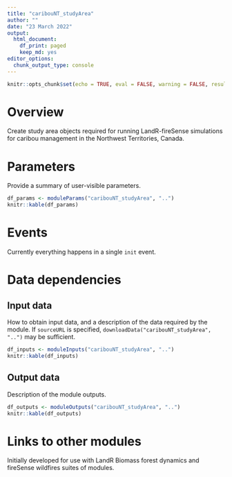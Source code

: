 ```yaml
---
title: "caribouNT_studyArea"
author: ""
date: "23 March 2022"
output:
  html_document:
    df_print: paged
    keep_md: yes
editor_options:
  chunk_output_type: console
---
```


```r
knitr::opts_chunk$set(echo = TRUE, eval = FALSE, warning = FALSE, results = "hold")
```

# Overview

Create study area objects required for running LandR-fireSense simulations for caribou management in the Northwest Territories, Canada.

# Parameters

Provide a summary of user-visible parameters.

```r
df_params <- moduleParams("caribouNT_studyArea", "..")
knitr::kable(df_params)
```

# Events

Currently everything happens in a single `init` event.

# Data dependencies

## Input data

How to obtain input data, and a description of the data required by the module.
If `sourceURL` is specified, `downloadData("caribouNT_studyArea", "..")` may be sufficient.

```r
df_inputs <- moduleInputs("caribouNT_studyArea", "..")
knitr::kable(df_inputs)
```

## Output data

Description of the module outputs.

```r
df_outputs <- moduleOutputs("caribouNT_studyArea", "..")
knitr::kable(df_outputs)
```

# Links to other modules

Initially developed for use with LandR Biomass forest dynamics and fireSense wildfires suites of modules.
